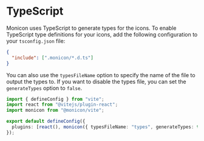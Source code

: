 # TypeScript

Monicon uses TypeScript to generate types for the icons. To enable TypeScript type definitions for your icons, add the following configuration to your `tsconfig.json` file:

```json filename="tsconfig.json" copy {2}
{
  "include": [".monicon/*.d.ts"]
}
```

You can also use the `typesFileName` option to specify the name of the file to output the types to. If you want to disable the types file, you can set the `generateTypes` option to `false`.

```ts filename="apps/vite-react/vite.config.ts" copy {8}
import { defineConfig } from "vite";
import react from "@vitejs/plugin-react";
import monicon from "@monicon/vite";

export default defineConfig({
  plugins: [react(), monicon({ typesFileName: "types", generateTypes: true })],
});
```
